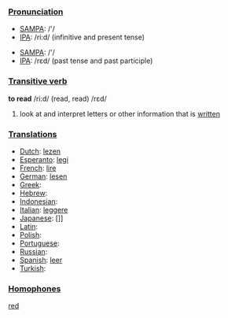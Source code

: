 ===[[Pronunciation]]===
*[[w:SAMPA|SAMPA]]: /'/
*[[w:IPA|IPA]]: /ri:d/ (infinitive and present tense)

*[[w:SAMPA|SAMPA]]: /'/
*[[w:IPA|IPA]]: /rεd/ (past tense and past participle)

===[[Transitive verb]]===
'''to read''' /ri:d/ (read, read) /rεd/

#look at and interpret letters or other information that is [[written]]

===[[Translation]]s===
*[[Dutch]]: [[lezen]]
*[[Esperanto]]: [[legi]]
*[[French]]: [[lire]]
*[[German]]: [[lesen]]
*[[Greek]]: [[]]
*[[Hebrew]]: [[]]
*[[Indonesian]]: [[]]
*[[Italian]]: [[leggere]]
*[[Japanese]]: []]
*[[Latin]]: [[]]
*[[Polish]]: [[]]
*[[Portuguese]]: [[]]
*[[Russian]]: [[]]
*[[Spanish]]: [[leer]]
*[[Turkish]]: [[]]

===[[Homophone]]s===

[[red]]